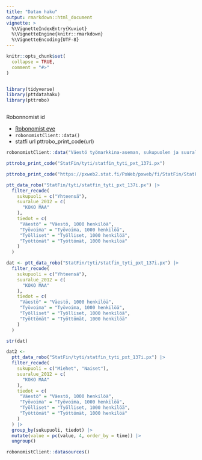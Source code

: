 ```yaml
---
title: "Datan haku"
output: rmarkdown::html_document
vignette: >
  %\VignetteIndexEntry{Kuviot}
  %\VignetteEngine{knitr::rmarkdown}
  %\VignetteEncoding{UTF-8}
---
```


```r
knitr::opts_chunk$set(
  collapse = TRUE,
  comment = "#>"
)


library(tidyverse)
library(pttdatahaku)
library(pttrobo)



```

Robonnomist id

* [Robonomist eye]("https://eye.robonomist.app/")
* `robonomistClient::data()`
* statfi url pttrobo_print_code(url)


```r

robonomistClient::data("Väestö työmarkkina-aseman, sukupuolen ja suuralueen mukaan")

pttrobo_print_code("StatFin/tyti/statfin_tyti_pxt_137i.px")

pttrobo_print_code("https://pxweb2.stat.fi/PxWeb/pxweb/fi/StatFin/StatFin__tyti/statfin_tyti_pxt_137i.px/")


```

```r
ptt_data_robo("StatFin/tyti/statfin_tyti_pxt_137i.px") |>
  filter_recode(
    sukupuoli = c("Yhteensä"),
    suuralue_2012 = c(
      "KOKO MAA"
    ),
    tiedot = c(
     "Väestö" = "Väestö, 1000 henkilöä",
     "Työvoima" = "Työvoima, 1000 henkilöä",
     "Työlliset" = "Työlliset, 1000 henkilöä",
     "Työttömät" = "Työttömät, 1000 henkilöä"
    )
  )
```


```r

dat <- ptt_data_robo("StatFin/tyti/statfin_tyti_pxt_137i.px") |>
  filter_recode(
    sukupuoli = c("Yhteensä"),
    suuralue_2012 = c(
      "KOKO MAA"
    ),
    tiedot = c(
     "Väestö" = "Väestö, 1000 henkilöä",
     "Työvoima" = "Työvoima, 1000 henkilöä",
     "Työlliset" = "Työlliset, 1000 henkilöä",
     "Työttömät" = "Työttömät, 1000 henkilöä"
    )
  )

str(dat)

```

```r

dat2 <- 
  ptt_data_robo("StatFin/tyti/statfin_tyti_pxt_137i.px") |>
  filter_recode(
    sukupuoli = c("Miehet", "Naiset"),
    suuralue_2012 = c(
      "KOKO MAA"
    ),
    tiedot = c(
     "Väestö" = "Väestö, 1000 henkilöä",
     "Työvoima" = "Työvoima, 1000 henkilöä",
     "Työlliset" = "Työlliset, 1000 henkilöä",
     "Työttömät" = "Työttömät, 1000 henkilöä"
    )
  ) |> 
  group_by(sukupuoli, tiedot) |> 
  mutate(value = pc(value, 4, order_by = time)) |> 
  ungroup()

```

```r

robonomistClient::datasources()

```

